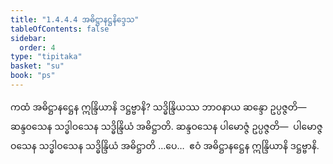 ```yaml
---
title: "1.4.4.4 အဓိဋ္ဌာနဋ္ဌနိဒ္ဒေသ"
tableOfContents: false
sidebar:
  order: 4
type: "tipitaka"
basket: "su"
book: "ps"
---
```



<DynamicBreadcrumb />

<Division number="202" book="ps" e="ch" v="26" p="221">

<Paragraph number="1083" book="ps">
ကထံ <Emphasis>အဓိဋ္ဌာနဋ္ဌေန ဣန္ဒြိယာနိ ဒဋ္ဌဗ္ဗာနိ?</Emphasis> သဒ္ဓိန္ဒြိယဿ ဘာဝနာယ ဆန္ဒော ဥပ္ပဇ္ဇတိ—  ဆန္ဒဝသေန သဒ္ဓါဝသေန သဒ္ဓိန္ဒြိယံ အဓိဋ္ဌာတိ. ဆန္ဒဝသေန ပါမောဇ္ဇံ ဥပ္ပဇ္ဇတိ—  ပါမောဇ္ဇဝသေန သဒ္ဓါဝသေန သဒ္ဓိန္ဒြိယံ အဓိဋ္ဌာတိ …ပေ…  ဧဝံ အဓိဋ္ဌာနဋ္ဌေန ဣန္ဒြိယာနိ ဒဋ္ဌဗ္ဗာနိ.
</Paragraph>
</Division>
